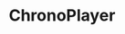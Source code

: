 ---
title: 'ChronoPlayer'
description: 'Mintlify gives you complete control over the look and feel of your documentation using the docs.json file'
icon: 'server'
---
